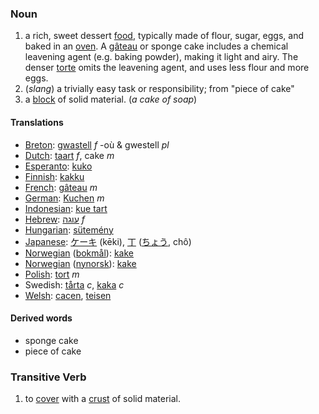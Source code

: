 === Noun ===

#a rich, sweet dessert [[food]], typically made of flour, sugar, eggs, and baked in an [[oven]]. A [[gâteau]] or sponge cake includes a chemical leavening agent (e.g. baking powder), making it light and airy. The denser [[torte]] omits the leavening agent, and uses less flour and more eggs.
#(''slang'') a trivially easy task or responsibility; from "piece of cake"
#a [[block]] of solid material. (''a cake of soap'')

==== Translations ====
*[[Breton]]: [[gwastell]] ''f'' -où & gwestell ''pl''
*[[Dutch]]: [[taart]] ''f'', cake ''m''
*[[Esperanto]]: [[kuko]]
*[[Finnish]]: [[kakku]]
*[[French]]: [[gâteau]] ''m''
*[[German]]: [[Kuchen]] ''m''
*[[Indonesian]]: [[kue tart]]
*[[Hebrew]]: [[עוגה]] ''f''
*[[Hungarian]]: [[sütemény]]
*[[Japanese]]: [[ケーキ]] (kēki), [[丁]] ([[ちょう]], chô)
*[[Norwegian]] ([[bokmål]]): [[kake]]
*[[Norwegian]] ([[nynorsk]]): [[kake]]
*[[Polish]]: [[tort]] ''m''
*Swedish: [[tårta]] ''c'', [[kaka]] ''c''
*[[Welsh]]: [[cacen]], [[teisen]]

====Derived words====
*sponge cake
*piece of cake

===Transitive Verb===

# to [[cover]] with a [[crust]] of solid material.